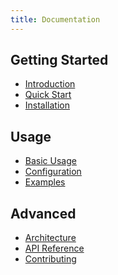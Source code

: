 ```yaml
---
title: Documentation
---
```


## Getting Started
- [Introduction](index)
- [Quick Start](getting-started)
- [Installation](installation)

## Usage
- [Basic Usage](usage)  
- [Configuration](configuration)
- [Examples](examples)

## Advanced
- [Architecture](architecture)
- [API Reference](api)
- [Contributing](contributing)